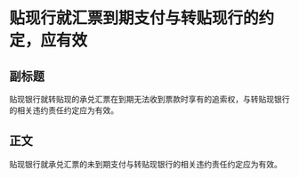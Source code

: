 # 贴现行就汇票到期支付与转贴现行的约定，应有效
## 副标题
贴现银行就转贴现的承兑汇票在到期无法收到票款时享有的追索权，与转贴现银行的相关违约责任约定应为有效。
## 正文
贴现银行就承兑汇票的未到期支付与转贴现银行的相关违约责任约定应为有效。